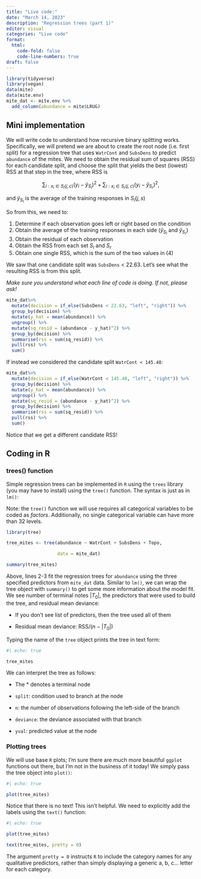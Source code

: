 ```yaml
---
title: "Live code:"
date: "March 14, 2023"
description: "Regression trees (part 1)"
editor: visual
categories: "Live code"
format:
  html: 
    code-fold: false
    code-line-numbers: true
draft: false
---
```


```r
library(tidyverse)
library(vegan)
data(mite)
data(mite.env)
mite_dat <- mite.env %>%
  add_column(abundance = mite$LRUG)
```

## Mini implementation

We will write code to understand how recursive binary splitting works. Specifically, we will pretend we are about to create the root node (i.e. first split) for a regression tree that uses `WatrCont` and `SubsDens` to predict `abundance` of the mites. We need to obtain the residual sum of squares (RSS) for each candidate split, and choose the split that yields the best (lowest) RSS at that step in the tree, where RSS is

$$\sum_{i:x_{i}\in S_l(j,c)} (y_{i} - \hat{y}_{S_{l}})^2 + \sum_{i:x_{i}\in S_r(j,c)} (y_{i} - \hat{y}_{S_{r}})^2,$$

and $\hat{y}_{S_{l}}$ is the average of the training responses in $S_l(j,s)$

So from this, we need to:

1.  Determine if each observation goes left or right based on the condition
2.  Obtain the average of the training responses in each side ($\hat{y}_{S_{l}}$ and $\hat{y}_{S_{r}}$)
3.  Obtain the residual of each observation
4.  Obtain the RSS from each set $S_{l}$ and $S_{r}$
5.  Obtain one single RSS, which is the sum of the two values in (4)

We saw that one candidate split was `SubsDens` \< 22.63. Let's see what the resulting RSS is from this split.

*Make sure you understand what each line of code is doing. If not, please ask!*

```r
mite_dat%>%
  mutate(decision = if_else(SubsDens < 22.63, "left", "right")) %>%
  group_by(decision) %>%
  mutate(y_hat = mean(abundance)) %>%
  ungroup() %>%
  mutate(sq_resid = (abundance - y_hat)^2) %>%
  group_by(decision) %>%
  summarise(rss = sum(sq_resid)) %>%
  pull(rss) %>%
  sum()
```

If instead we considered the candidate split `WatrCont < 145.48`:

```r
mite_dat%>%
  mutate(decision = if_else(WatrCont < 145.48, "left", "right")) %>%
  group_by(decision) %>%
  mutate(y_hat = mean(abundance)) %>%
  ungroup() %>%
  mutate(sq_resid = (abundance - y_hat)^2) %>%
  group_by(decision) %>%
  summarise(rss = sum(sq_resid)) %>%
  pull(rss) %>%
  sum()
```

Notice that we get a different candidate RSS!

## Coding in R

### trees() function

Simple regression trees can be implemented in `R` using the `trees` library (you may have to install) using the `tree()` function. The syntax is just as in `lm()`:

::: callout-warning

Note: the `tree()` function we will use requires all categorical variables to be coded as *factors*. Additionally, no single categorical variable can have more than 32 levels.

:::

```r

library(tree)

tree_mites <- tree(abundance ~ WatrCont + SubsDens + Topo,

                   data = mite_dat)

summary(tree_mites)

```

Above, lines 2-3 fit the regression trees for `abundance` using the three specified predictors from `mite_dat` data. Similar to `lm()`, we can wrap the tree object with `summary()` to get some more information about the model fit. We see number of terminal notes $|T_{0}|$, the predictors that were used to build the tree, and residual mean deviance:

-   If you don't see list of predictors, then the tree used all of them

-   Residual mean deviance: $\text{RSS}/(n - |T_{0}|)$

Typing the name of the `tree` object prints the tree in text form:

```r

#| echo: true

tree_mites

```

We can interpret the tree as follows:

-   The \* denotes a terminal node

-   `split`: condition used to branch at the node

-   `n`: the number of observations following the left-side of the branch

-   `deviance`: the deviance associated with that branch

-   `yval`: predicted value at the node

### Plotting trees

We will use base `R` plots; I'm sure there are much more beautiful `ggplot` functions out there, but I'm not in the business of it today! We simply pass the tree object into `plot()`:

```r

#| echo: true

plot(tree_mites)

```

Notice that there is no text! This isn't helpful. We need to explicitly add the labels using the `text()` function:

```r

#| echo: true

plot(tree_mites)

text(tree_mites, pretty = 0)

```

The argument `pretty = 0` instructs `R` to include the category names for any qualitative predictors, rather than simply displaying a generic a, b, c... letter for each category.
